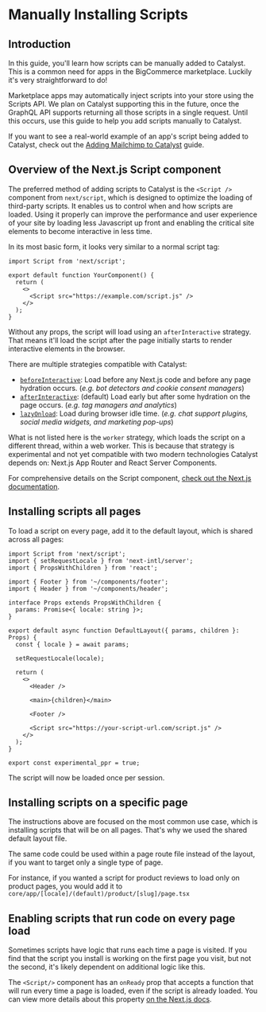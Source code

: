 
# Manually Installing Scripts

## Introduction

In this guide, you'll learn how scripts can be manually added to Catalyst. This is a common need for apps in the BigCommerce marketplace. Luckily it's very straightforward to do!

<Callout type="info" emoji="ℹ️">
  Marketplace apps may automatically inject scripts into your store using the
  Scripts API. We plan on Catalyst supporting this in the future, once the
  GraphQL API supports returning all those scripts in a single request. Until
  this occurs, use this guide to help you add scripts manually to Catalyst.
</Callout>

If you want to see a real-world example of an app's script being added to Catalyst, check out the [Adding Mailchimp to Catalyst](/docs/storefront/catalyst/getting-started/guides/mailchimp-newsletter) guide.

## Overview of the Next.js Script component

The preferred method of adding scripts to Catalyst is the `<Script />` component from `next/script`, which is designed to optimize the loading of third-party scripts. It enables us to control when and how scripts are loaded. Using it properly can improve the performance and user experience of your site by loading less Javascript up front and enabling the critical site elements to become interactive in less time.

In its most basic form, it looks very similar to a normal script tag:

```tsx {1,6} copy
import Script from 'next/script';

export default function YourComponent() {
  return (
    <>
      <Script src="https://example.com/script.js" />
    </>
  );
}
```

Without any props, the script will load using an `afterInteractive` strategy. That means it'll load the script after the page initially starts to render interactive elements in the browser.

There are multiple strategies compatible with Catalyst:

- [`beforeInteractive`](https://nextjs.org/docs/app/api-reference/components/script#beforeinteractive): Load before any Next.js code and before any page hydration occurs. (_e.g. bot detectors and cookie consent managers_)
- [`afterInteractive`](https://nextjs.org/docs/app/api-reference/components/script#afterinteractive): (default) Load early but after some hydration on the page occurs. (_e.g. tag managers and analytics_)
- [`lazyOnload`](https://nextjs.org/docs/app/api-reference/components/script#lazyonload): Load during browser idle time. (_e.g. chat support plugins, social media widgets, and marketing pop-ups_)

What is not listed here is the `worker` strategy, which loads the script on a different thread, within a web worker. This is because that strategy is experimental and not yet compatible with two modern technologies Catalyst depends on: Next.js App Router and React Server Components.

For comprehensive details on the Script component, [check out the Next.js documentation](https://nextjs.org/docs/app/api-reference/components/script).

## Installing scripts all pages

To load a script on every page, add it to the default layout, which is shared across all pages:

```tsx {1,25} filename="core/app/[locale]/(default)/layout.tsx" copy
import Script from 'next/script';
import { setRequestLocale } from 'next-intl/server';
import { PropsWithChildren } from 'react';

import { Footer } from '~/components/footer';
import { Header } from '~/components/header';

interface Props extends PropsWithChildren {
  params: Promise<{ locale: string }>;
}

export default async function DefaultLayout({ params, children }: Props) {
  const { locale } = await params;

  setRequestLocale(locale);

  return (
    <>
      <Header />

      <main>{children}</main>

      <Footer />

      <Script src="https://your-script-url.com/script.js" />
    </>
  );
}

export const experimental_ppr = true;
```

The script will now be loaded once per session.

## Installing scripts on a specific page

The instructions above are focused on the most common use case, which is installing scripts that will be on all pages. That's why we used the shared default layout file.

The same code could be used within a page route file instead of the layout, if you want to target only a single type of page.

For instance, if you wanted a script for product reviews to load only on product pages, you would add it to `core/app/[locale]/(default)/product/[slug]/page.tsx`

## Enabling scripts that run code on every page load

Sometimes scripts have logic that runs each time a page is visited. If you find that the script you install is working on the first page you visit, but not the second, it's likely dependent on additional logic like this.

The `<Script/>` component has an `onReady` prop that accepts a function that will run every time a page is loaded, even if the script is already loaded. You can view more details about this property [on the Next.js docs](https://nextjs.org/docs/app/api-reference/components/script#onready).
